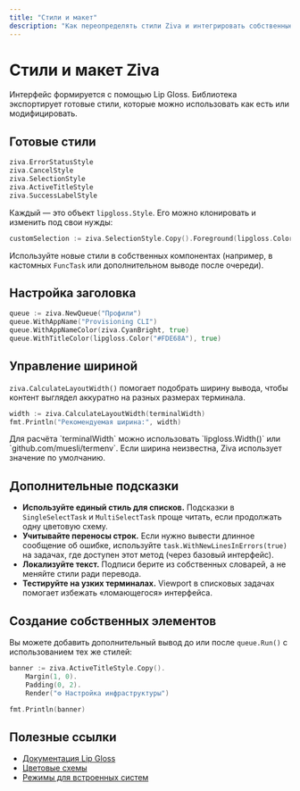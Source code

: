 ```yaml
---
title: "Стили и макет"
description: "Как переопределять стили Ziva и интегрировать собственные элементы оформления"
---
```


# Стили и макет Ziva

Интерфейс формируется с помощью Lip Gloss. Библиотека экспортирует готовые стили, которые можно использовать как есть или модифицировать.

## Готовые стили

```go
ziva.ErrorStatusStyle
ziva.CancelStyle
ziva.SelectionStyle
ziva.ActiveTitleStyle
ziva.SuccessLabelStyle
```

Каждый — это объект `lipgloss.Style`. Его можно клонировать и изменить под свои нужды:

```go
customSelection := ziva.SelectionStyle.Copy().Foreground(lipgloss.Color("#22D3EE"))
```

Используйте новые стили в собственных компонентах (например, в кастомных `FuncTask` или дополнительном выводе после очереди).

## Настройка заголовка

```go
queue := ziva.NewQueue("Профили")
queue.WithAppName("Provisioning CLI")
queue.WithAppNameColor(ziva.CyanBright, true)
queue.WithTitleColor(lipgloss.Color("#FDE68A"), true)
```

## Управление шириной

`ziva.CalculateLayoutWidth()` помогает подобрать ширину вывода, чтобы контент выглядел аккуратно на разных размерах терминала.

```go
width := ziva.CalculateLayoutWidth(terminalWidth)
fmt.Println("Рекомендуемая ширина:", width)
```

<Info>
Для расчёта `terminalWidth` можно использовать `lipgloss.Width()` или `github.com/muesli/termenv`. Если ширина неизвестна, Ziva использует значение по умолчанию.
</Info>

## Дополнительные подсказки

- **Используйте единый стиль для списков.** Подсказки в `SingleSelectTask` и `MultiSelectTask` проще читать, если продолжать одну цветовую схему.
- **Учитывайте переносы строк.** Если нужно вывести длинное сообщение об ошибке, используйте `task.WithNewLinesInErrors(true)` на задачах, где доступен этот метод (через базовый интерфейс).
- **Локализуйте текст.** Подписи берите из собственных словарей, а не меняйте стили ради перевода.
- **Тестируйте на узких терминалах.** Viewport в списковых задачах помогает избежать «ломающегося» интерфейса.

## Создание собственных элементов

Вы можете добавить дополнительный вывод до или после `queue.Run()` с использованием тех же стилей:

```go
banner := ziva.ActiveTitleStyle.Copy().
    Margin(1, 0).
    Padding(0, 2).
    Render("⚙ Настройка инфраструктуры")

fmt.Println(banner)
```

## Полезные ссылки

- [Документация Lip Gloss](https://github.com/charmbracelet/lipgloss)
- [Цветовые схемы](/ru/customization/colors)
- [Режимы для встроенных систем](/ru/customization/embedded-systems)
